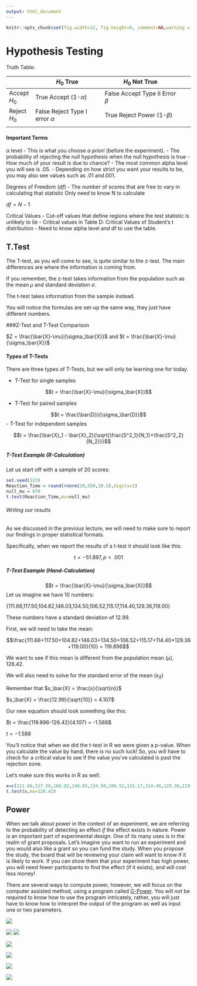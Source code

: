 ```yaml
---
output: html_document
---
```


```r
knitr::opts_chunk$set(fig.width=12, fig.height=8, comment=NA,warning = FALSE)
```

# Hypothesis Testing

Truth Table:

|              | $H_0$ True                         |  $H_0$ Not True                        |   |   |
|--------------|------------------------------------|----------------------------------------|---|---|
| Accept $H_0$ | True Accept (1-$\alpha$)           | False Accept Type II Error $\beta$     |   |   |
| Reject $H_0$ | False Reject Type I error $\alpha$ | True Reject Power (1-$\beta$)          |   |   |
|              |                                    |                                        |   |   |


#### Important Terms

$\alpha$ level - This is what you choose *a priori* (before the experiment).
               - The probability of rejecting the null hypothesis when the null hypothesis is true
               - How much of your result is due to chance?
               - The most common alpha level you will see is .05.
               - Depending on how strict you want your results to be, you may also see values such as .01 and.001.

Degrees of Freedom ($df$) - The number of scores that are free to vary in calculating that statistic
Only need to know N to calculate

$df = N - 1$

Critical Values - Cut-off values that define regions where the test statistic is unlikely to lie
                - Critical values in Table D: Critical Values of Student’s t distribution
                - Need to know alpha level and df to use the table.
                
## T.Test

The T-test, as you will come to see, is quite similar to the z-test. The main differences are where the information is coming from.

If you remember, the z-test takes information from the population such as the mean $\mu$ and standard deviation $\sigma$.

The t-test takes information from the sample instead.

You will notice the formulas are set-up the same way, they just have different numbers.

###Z-Test and T-Test Comparison

$Z = \frac{\bar{X}-\mu}{\sigma_\bar{X}}$ and $t = \frac{\bar{X}-\mu}{\sigma_\bar{X}}$


#### Types of T-Tests

There are three types of T-Tests, but we will only be learning one for today.

- T-Test for single samples  

$$t = \frac{\bar{X}-\mu}{\sigma_\bar{X}}$$

- T-Test for paired samples  

$$t = \frac{\bar{D}}{\sigma_\bar{D}}$$
- T-Test for independent samples  

$$t = \frac{\bar{X}_1 - \bar{X}_2}{\sqrt{\frac{S^2_1}{N_1}+\frac{S^2_2}{N_2}}}$$

##### T-Test Example (R-Calculation)

Let us start off with a sample of 20 scores:

```r
set.seed(123)
Reaction_Time = round(rnorm(20,550,10.5),digits=2)
null_mu = 670
t.test(Reaction_Time,mu=null_mu)
```

###### Writing our results

As we discussed in the previous lecture, we will need to make sure to report our findings in proper statistical formats. 

Specifically, when we report the results of a t-test it should look like this:

$$t = -51.897, p <.001$$

##### T-Test Example (Hand-Calculation)

$$t = \frac{\bar{X}-\mu}{\sigma_\bar{X}}$$
Let us imagine we have 10 numbers:

{111.66,117.50,104.82,146.03,134.50,106.52,115.17,114.40,129.36,119.00}

These numbers have a standard deviation of 12.99.

First, we will need to take the mean:

$$\frac{111.66+117.50+104.82+146.03+134.50+106.52+115.17+114.40+129.36+119.00}{10} = 119.896$$

We want to see if this mean is different from the population mean ($\mu$), 126.42.

We will also need to solve for the standard error of the mean ($s_\bar{X}$)

Remember that $s_\bar{X} = \frac{s}{\sqrt{n}}$

$s_\bar{X} = \frac{12.99}{\sqrt{10}} = 4.107$

Our new equation should look something like this: 

$t = \frac{119.896-126.42}{4.107} = -1.588$

$t = -1.588$

You'll notice that when we did the t-test in R we were given a p-value. When you calculate the value by hand, there is no such luck! So, you will have to check for a critical value to see if the value you've calculated is past the rejection zone. 



Let's make sure this works in R as well:

```r
x=c(111.66,117.50,104.82,146.03,134.50,106.52,115.17,114.40,129.36,119.00)
t.test(x,mu=126.42)
```


## Power 

When we talk about power in the context of an experiment, we are referring to the probability of detecting an effect *if* the effect exists in nature. Power is an important part of experimental design. One of its many uses is in the realm of grant proposals. Let’s imagine you want to run an experiment and you would also like a grant so you can fund the study.  When you propose the study, the board that will be reviewing your claim will want to know if it is likely to work. If you can show them that your experiment has high power, you will need fewer participants to find the effect (if it exists), and will cost less money!

There are several ways to compute power, however, we will focus on the computer assisted method, using a program called [G-Power](http://www.gpower.hhu.de/). You will *not* be required to know how to use the program intricately, rather, you will just have to know how to interpret the output of the program as well as input one or two parameters. 


![](images/1_gplot.png) 

![](images/2_gplot.png)
![](images/3_gplot.png)

![](images/4_gplot.png)

![](images/5_gplot.png)

![](images/6_gplot.png)

![](images/7_gplot.png)




